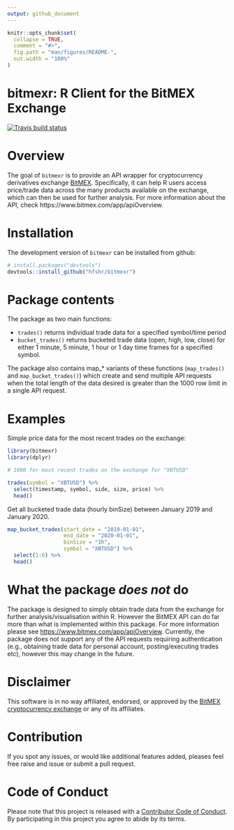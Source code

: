 ```yaml
---
output: github_document
---
```


```r
knitr::opts_chunk$set(
  collapse = TRUE,
  comment = "#>",
  fig.path = "man/figures/README-",
  out.width = "100%"
)
```

# bitmexr: R Client for the BitMEX Exchange

[![Travis build status](https://travis-ci.org/hfshr/bitmexr.svg?branch=master)](https://travis-ci.org/hfshr/bitmexr)

# Overview

The goal of `bitmexr` is to provide an API wrapper for cryptocurrency derivatives exchange [BitMEX](https://www.bitmex.com/). Specifically, it can help R users access price/trade data across the many products available on the exchange, which can then be used for further analysis. For more information about the API, check https://www.bitmex.com/app/apiOverview.

# Installation

The development version of `bitmexr` can be installed from github:

```r
# install.packages("devtools")
devtools::install_github("hfshr/bitmexr")
```

# Package contents

The package as two main functions:

- `trades()` returns individual trade data for a specified symbol/time period
- `bucket_trades()` returns bucketed trade data (open, high, low, close) for either 1 minute, 5 minute, 1 hour or 1 day time frames for a specified symbol.
    
The package also contains map_* variants of these functions (`map_trades()` and `map_bucket_trades()`) which create and send multiple API requests when the total length of the data desired is greater than the 1000 row limit in a single API request.

# Examples

Simple price data for the most recent trades on the exchange:

```r
library(bitmexr)
library(dplyr)

# 1000 for most recent trades on the exchange for "XBTUSD"

trades(symbol = "XBTUSD") %>% 
  select(timestamp, symbol, side, size, price) %>% 
  head()

```

Get all bucketed trade data (hourly binSize) between January 2019 and January 2020. 

```r

map_bucket_trades(start_date = "2019-01-01", 
                  end_date = "2020-01-01", 
                  binSize = "1h",
                  symbol = "XBTUSD") %>% 
  select(1:6) %>% 
  head()

```


# What the package _does not_ do

The package is designed to simply obtain trade data from the exchange for further analysis/visualisation within R.
However the BitMEX API can do far more than what is implemented within this package. For more information please see [https://www.bitmex.com/app/apiOverview](https://www.bitmex.com/app/apiOverview).
Currently, the package does not support any of the API requests requiring authentication (e.g., obtaining trade data for personal account, posting/executing trades etc), however this may change in the future.

# Disclaimer

This software is in no way affiliated, endorsed, or approved by the
[BitMEX cryptocurrency exchange](https://www.bitmex.com) or any of its affiliates. 

# Contribution

If you spot any issues, or would like additional features added, pleases feel free raise and issue or submit a pull request.

# Code of Conduct

Please note that this project is released with a [Contributor Code of Conduct](CODE_OF_CONDUCT.md). 
By participating in this project you agree to abide by its terms.




